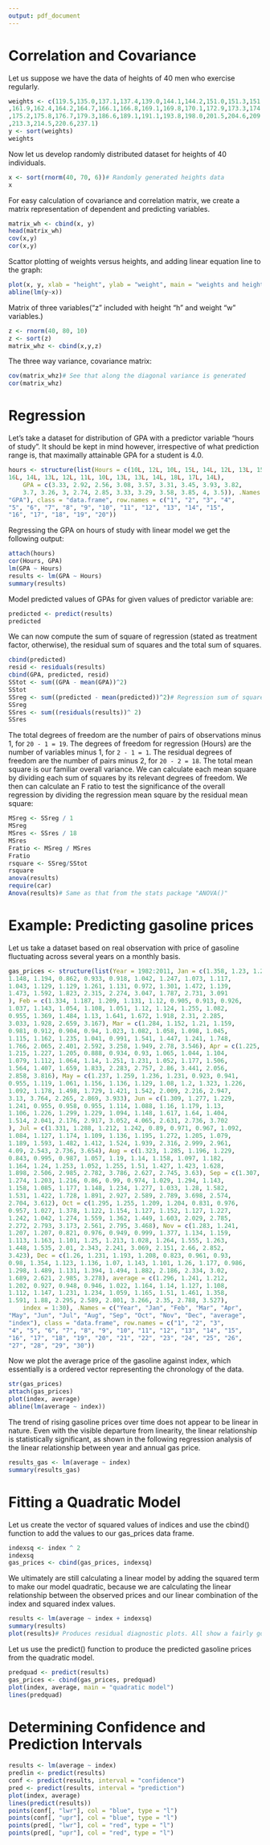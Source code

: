 ```yaml
---
output: pdf_document
---
```

# Correlation and Covariance
Let us suppose we have the data of heights of 40 men who exercise regularly.
```r
weights <- c(119.5,135.0,137.1,137.4,139.0,144.1,144.2,151.0,151.3,151.8,152.6,156.3
,161.9,162.4,164.2,164.7,166.1,166.8,169.1,169.8,170.1,172.9,173.3,174.8
,175.2,175.8,176.7,179.3,186.6,189.1,191.1,193.8,198.0,201.5,204.6,209.4
,213.3,214.5,220.6,237.1)
y <- sort(weights)
weights
```

Now let us develop randomly distributed dataset for heights of 40 individuals.
```r
x <- sort(rnorm(40, 70, 6))# Randomly generated heights data
x
```

For easy calculation of covariance and correlation matrix, we create a matrix representation of dependent and predicting variables.
```r
matrix_wh <- cbind(x, y)
head(matrix_wh)
cov(x,y)
cor(x,y)

```

Scattor plotting of weights versus heights, and adding linear equation line to the graph:
```r
plot(x, y, xlab = "height", ylab = "weight", main = "weights and heights")
abline(lm(y~x))
```

Matrix of three variables("z" included with height "h" and weight "w" variables.) 
```r
z <- rnorm(40, 80, 10)
z <- sort(z)
matrix_whz <- cbind(x,y,z)
```

The three way variance, covariance matrix:
```r
cov(matrix_whz)# See that along the diagonal variance is generated
cor(matrix_whz)
```

# Regression

Let's take a dataset for distribution of GPA with a predictor variable "hours of study". It should be kept in mind however, irrespective of what prediction range is, that maximally attainable GPA for a student is 4.0.
```r
hours <- structure(list(Hours = c(10L, 12L, 10L, 15L, 14L, 12L, 13L, 15L, 
16L, 14L, 13L, 12L, 11L, 10L, 13L, 13L, 14L, 18L, 17L, 14L), 
    GPA = c(3.33, 2.92, 2.56, 3.08, 3.57, 3.31, 3.45, 3.93, 3.82, 
    3.7, 3.26, 3, 2.74, 2.85, 3.33, 3.29, 3.58, 3.85, 4, 3.5)), .Names = c("Hours", 
"GPA"), class = "data.frame", row.names = c("1", "2", "3", "4", 
"5", "6", "7", "8", "9", "10", "11", "12", "13", "14", "15", 
"16", "17", "18", "19", "20"))
```

Regressing the GPA on hours of study with linear model we get the following output:
```r
attach(hours)
cor(Hours, GPA)
lm(GPA ~ Hours)
results <- lm(GPA ~ Hours)
summary(results)
```

Model predicted values of GPAs for given values of predictor variable are:
```r
predicted <- predict(results)
predicted
```

We can now compute the sum of square of regression (stated as treatment factor, otherwise), the residual sum of squares and the total sum of squares.
```r
cbind(predicted)
resid <- residuals(results)
cbind(GPA, predicted, resid)
SStot <- sum((GPA - mean(GPA))^2)
SStot
SSreg <- sum((predicted - mean(predicted))^2)# Regression sum of squares
SSreg
SSres <- sum((residuals(results))^ 2)
SSres

```

The total degrees of freedom are the number of pairs of observations minus 1, for `20 - 1 = 19`. The degrees of freedom for regression (Hours) are the number of variables minus 1, for `2 - 1 = 1`. The residual degrees of freedom are the number of pairs minus 2, for `20 - 2 = 18`. The total mean square is our familiar overall variance. We can calculate each mean square by dividing each sum of squares by its relevant degrees of freedom. We then can calculate an F ratio to test the significance of the overall regression by dividing the regression mean square by the residual mean square:

```r
MSreg <- SSreg / 1
MSreg
MSres <- SSres / 18
MSres
Fratio <- MSreg / MSres
Fratio
rsquare <- SSreg/SStot
rsquare
anova(results)
require(car)
Anova(results)# Same as that from the stats package "ANOVA()"
```

# Example: Predicting gasoline prices

Let us take a dataset based on real observation with price of gasoline fluctuating across several years on a monthly basis.
```r
gas_prices <- structure(list(Year = 1982:2011, Jan = c(1.358, 1.23, 1.216, 
1.148, 1.194, 0.862, 0.933, 0.918, 1.042, 1.247, 1.073, 1.117, 
1.043, 1.129, 1.129, 1.261, 1.131, 0.972, 1.301, 1.472, 1.139, 
1.473, 1.592, 1.823, 2.315, 2.274, 3.047, 1.787, 2.731, 3.091
), Feb = c(1.334, 1.187, 1.209, 1.131, 1.12, 0.905, 0.913, 0.926, 
1.037, 1.143, 1.054, 1.108, 1.051, 1.12, 1.124, 1.255, 1.082, 
0.955, 1.369, 1.484, 1.13, 1.641, 1.672, 1.918, 2.31, 2.285, 
3.033, 1.928, 2.659, 3.167), Mar = c(1.284, 1.152, 1.21, 1.159, 
0.981, 0.912, 0.904, 0.94, 1.023, 1.082, 1.058, 1.098, 1.045, 
1.115, 1.162, 1.235, 1.041, 0.991, 1.541, 1.447, 1.241, 1.748, 
1.766, 2.065, 2.401, 2.592, 3.258, 1.949, 2.78, 3.546), Apr = c(1.225, 
1.215, 1.227, 1.205, 0.888, 0.934, 0.93, 1.065, 1.044, 1.104, 
1.079, 1.112, 1.064, 1.14, 1.251, 1.231, 1.052, 1.177, 1.506, 
1.564, 1.407, 1.659, 1.833, 2.283, 2.757, 2.86, 3.441, 2.056, 
2.858, 3.816), May = c(1.237, 1.259, 1.236, 1.231, 0.923, 0.941, 
0.955, 1.119, 1.061, 1.156, 1.136, 1.129, 1.08, 1.2, 1.323, 1.226, 
1.092, 1.178, 1.498, 1.729, 1.421, 1.542, 2.009, 2.216, 2.947, 
3.13, 3.764, 2.265, 2.869, 3.933), Jun = c(1.309, 1.277, 1.229, 
1.241, 0.955, 0.958, 0.955, 1.114, 1.088, 1.16, 1.179, 1.13, 
1.106, 1.226, 1.299, 1.229, 1.094, 1.148, 1.617, 1.64, 1.404, 
1.514, 2.041, 2.176, 2.917, 3.052, 4.065, 2.631, 2.736, 3.702
), Jul = c(1.331, 1.288, 1.212, 1.242, 0.89, 0.971, 0.967, 1.092, 
1.084, 1.127, 1.174, 1.109, 1.136, 1.195, 1.272, 1.205, 1.079, 
1.189, 1.593, 1.482, 1.412, 1.524, 1.939, 2.316, 2.999, 2.961, 
4.09, 2.543, 2.736, 3.654), Aug = c(1.323, 1.285, 1.196, 1.229, 
0.843, 0.995, 0.987, 1.057, 1.19, 1.14, 1.158, 1.097, 1.182, 
1.164, 1.24, 1.253, 1.052, 1.255, 1.51, 1.427, 1.423, 1.628, 
1.898, 2.506, 2.985, 2.782, 3.786, 2.627, 2.745, 3.63), Sep = c(1.307, 
1.274, 1.203, 1.216, 0.86, 0.99, 0.974, 1.029, 1.294, 1.143, 
1.158, 1.085, 1.177, 1.148, 1.234, 1.277, 1.033, 1.28, 1.582, 
1.531, 1.422, 1.728, 1.891, 2.927, 2.589, 2.789, 3.698, 2.574, 
2.704, 3.612), Oct = c(1.295, 1.255, 1.209, 1.204, 0.831, 0.976, 
0.957, 1.027, 1.378, 1.122, 1.154, 1.127, 1.152, 1.127, 1.227, 
1.242, 1.042, 1.274, 1.559, 1.362, 1.449, 1.603, 2.029, 2.785, 
2.272, 2.793, 3.173, 2.561, 2.795, 3.468), Nov = c(1.283, 1.241, 
1.207, 1.207, 0.821, 0.976, 0.949, 0.999, 1.377, 1.134, 1.159, 
1.113, 1.163, 1.101, 1.25, 1.213, 1.028, 1.264, 1.555, 1.263, 
1.448, 1.535, 2.01, 2.343, 2.241, 3.069, 2.151, 2.66, 2.852, 
3.423), Dec = c(1.26, 1.231, 1.193, 1.208, 0.823, 0.961, 0.93, 
0.98, 1.354, 1.123, 1.136, 1.07, 1.143, 1.101, 1.26, 1.177, 0.986, 
1.298, 1.489, 1.131, 1.394, 1.494, 1.882, 2.186, 2.334, 3.02, 
1.689, 2.621, 2.985, 3.278), average = c(1.296, 1.241, 1.212, 
1.202, 0.927, 0.948, 0.946, 1.022, 1.164, 1.14, 1.127, 1.108, 
1.112, 1.147, 1.231, 1.234, 1.059, 1.165, 1.51, 1.461, 1.358, 
1.591, 1.88, 2.295, 2.589, 2.801, 3.266, 2.35, 2.788, 3.527), 
    index = 1:30), .Names = c("Year", "Jan", "Feb", "Mar", "Apr", 
"May", "Jun", "Jul", "Aug", "Sep", "Oct", "Nov", "Dec", "average", 
"index"), class = "data.frame", row.names = c("1", "2", "3", 
"4", "5", "6", "7", "8", "9", "10", "11", "12", "13", "14", "15", 
"16", "17", "18", "19", "20", "21", "22", "23", "24", "25", "26", 
"27", "28", "29", "30"))
```

Now we plot the average price of the gasoline against index, which essentially is a ordered vector representing the chronology of the data.
```r
str(gas_prices)
attach(gas_prices)
plot(index, average)
abline(lm(average ~ index))
```

The trend of rising gasoline prices over time does not appear to be linear in nature. Even with the visible departure from linearity, the linear relationship is statistically significant, as shown in the following regression analysis of the linear relationship between year and annual gas price.

```r
results_gas <- lm(average ~ index)
summary(results_gas)
```

# Fitting a Quadratic Model
Let us create the vector of squared values of indices and use the cbind() function to 
add the values to our gas_prices data frame.

```r
indexsq <- index ^ 2
indexsq
gas_prices <- cbind(gas_prices, indexsq)
```

We ultimately are still calculating a linear model by adding the squared term to make our model quadratic, because we are calculating the linear relationship between the observed prices and our linear combination of the index and squared index values.

```r
results <- lm(average ~ index + indexsq)
summary(results)
plot(results)# Produces residual diagnostic plots. All show a fairly good fit of quadratic model.
```

Let us use the predict() function to produce the predicted gasoline prices from the quadratic model.

```r
predquad <- predict(results)
gas_prices <- cbind(gas_prices, predquad)
plot(index, average, main = "quadratic model")
lines(predquad)
```

# Determining Confidence and Prediction Intervals

```r
results <- lm(average ~ index)
predlin <- predict(results)
conf <- predict(results, interval = "confidence")
pred <- predict(results, interval = "prediction")
plot(index, average)
lines(predict(results))
points(conf[, "lwr"], col = "blue", type = "l")
points(conf[, "upr"], col = "blue", type = "l")
points(pred[, "lwr"], col = "red", type = "l")
points(pred[, "upr"], col = "red", type = "l")
```

